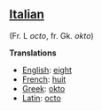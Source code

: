 ==[[Italian]]== (Fr. L ''octo'', fr. Gk. ''okto'')

'''Translations'''

*[[English]]: [[eight]]
*[[French]]: [[huit]]
*[[Greek]]: [[okto]]
*[[Latin]]: [[octo]]